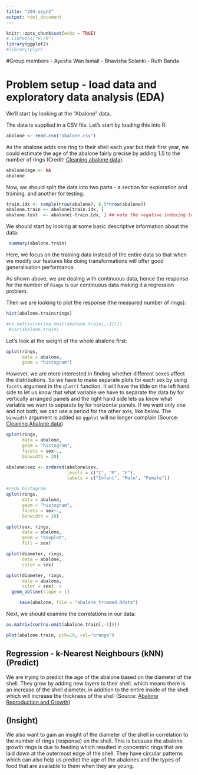 ```yaml
---
title: "204-asgn2"
output: html_document
---
```


```r
knitr::opts_chunk$set(echo = TRUE)
#.libPaths("H:/R")
library(ggplot2)
#library(plyr)
```

#Group members
- Ayesha Wan Ismail
- Bhavisha Solanki
- Ruth Banda

# Problem setup - load data and exploratory data analysis (EDA)
We'll start by looking at the "Abalone" data. 

The data is supplied in a CSV file. Let's start by loading this into R:
```r
abalone <- read.csv("abalone.csv")
```

As the abalone adds one ring to their shell each year but their first year, we could estimate the age of the abalone fairly precise by adding 1.5 to the number of rings (Credit: [Cleaning abalone data]). 

```r
abalone$age <- NA
abalone
```


Now, we should split the data into two parts - a section for exploration and training, and another for testing.

```r
train.idx <- sample(nrow(abalone), 0.5*nrow(abalone))
abalone.train <- abalone[train.idx, ]
abalone.test  <- abalone[-train.idx, ] ## note the negative indexing to REMOVE instances!
```


We should start by looking at some basic descriptive information about the data:
```r
 summary(abalone.train)
```
Here, we focus on the training data instead of the entire data so that when we modify our features like doing  transformations will offer good generalisation performance.

As shown above, we are dealing with continuous data, hence the response for the number of `Rings` is our continuous data making it a regression problem. 

Then we are looking to plot the response (the measured number of rings):
```r
hist(abalone.train$rings)
```


```r
#as.matrix(cor(na.omit(abalone.train[,-1])))
 #cor(abalone.train)
```

Let's look at the weight of the whole abalone first: 
```r
qplot(rings,
      data = abalone,
      geom = "histogram")
```

However, we are more interested in finding whether different sexes affect the distributions. So we have to make separate plots for each sex by using `facets` argument in the `qlot()` function. It will have the tilde on the left hand side to let us know that what variable we have to separate the data by for vertically arranged panels and the right hand side lets us know what variable we want to separate by for horizontal panels. If we want only one and not both, we can use a period for the other axis, like below. The `binwidth` argument is added so `ggplot` will no longer complain (Source: [Cleaning Abalone data]).

```r
qplot(rings,
      data = abalone,
      geom = "histogram",
      facets = sex~.,
      binwidth = 20)
```

```r
abalone$sex <- ordered(abalone$sex,
                       levels = c("I", "M", "F"),
                       labels = c("Infant", "Male", "Female"))

#redo histogram
qplot(rings,
      data = abalone,
      geom = "histogram",
      facets = sex~.,
      binwidth = 20)
```

```r
qplot(sex, rings,
      data = abalone,
      geom = "boxplot",
      fill = sex)
```

```r
qplot(diameter, rings, 
      data = abalone, 
      color = sex)
```
      
      
     
```r
qplot(diameter, rings, 
      data = abalone, 
      color = sex)  +
  geom_abline(slope = 1)
``` 
     
```r
     save(abalone, file = "abalone_trimmed.Rdata")
```
     
Next, we should examine the correlations in our data:
```r
as.matrix(cor(na.omit(abalone.train[,-1])))
```

```r
plot(abalone.train, pch=19, col="orange")
```

## Regression - k-Nearest Neighbours (kNN) (Predict)

We are trying to predict the age of the abalone based on the diameter of the shell. They grow by adding new layers to their shell, which means there is an increase of the shell diameter, in addition to the entire inside of the shell which will increase the thickness of the shell (Source: [Abalone Reproduction and Growth])

## (Insight)
 We also want to gain an insight of the diameter of the shell in correlation to the number of rings (response) on the shell. This is because the abalone growth rings is due to feeding which resulted in concentric rings that are laid down at the outermost edge of the shell. They have circular patterns which can also help us predict the age of the abalones and the types of food that are available to them when they are young. 

[Abalone Reproduction and Growth]: http://www.marinebio.net/marinescience/06future/abrepro.htm

[Cleaning Abalone data]: http://shapbio.me/courses/biolB215s13/abalone_cleaning.html